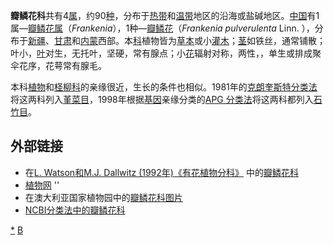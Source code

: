 {{Automatic taxobox
| taxon = Frankeniaceae
| image = Frankenia salina.jpg
| image_caption = ''[[Frankenia_salina|Frankenia salina]]''
| authority = [[Desv.|Desv.]] (1817)
| subdivision_ranks = [[属|属]]
| subdivision = 参见正文
}}
'''瓣鳞花科'''共有4[[属|属]]，约90[[种|种]]，分布于[[热带|热带]]和[[温带|温带]]地区的沿海或盐碱地区。[[中国|中国]]有1属—[[瓣鳞花属|瓣鳞花属]]（''Frankenia''），1种—[[瓣鳞花|瓣鳞花]]（''Frankenia pulverulenta'' Linn. ），分布于[[新疆|新疆]]、[[甘肃|甘肃]]和[[内蒙|内蒙]]西部。本[[科|科]]植物皆为[[草本|草本]]或小[[灌木|灌木]]；[[茎|茎]]如铁丝，通常铺散；叶小，[[叶|叶]]对生，无托叶，坚硬，常有腺点；小[[花|花]]辐射对称，两性，，单生或排成聚伞花序，花萼常有腺毛。

本科[[植物|植物]]和[[柽柳科|柽柳科]]的亲缘很近，生长的条件也相似。1981年的[[克朗奎斯特分类法|克朗奎斯特分类法]]将这两科列入[[堇菜目|堇菜目]]，1998年根据[[基因|基因]]亲缘分类的[[APG_分类法|APG 分类法]]将这两科都列入[[石竹目|石竹目]]。

==外部链接==
{{commons category|Frankeniaceae}}
*在[http://delta-intkey.com/angio/ L. Watson和M.J. Dallwitz (1992年)《有花植物分科》] {{Wayback|url=http://delta-intkey.com/angio/ |date=20070103200438 }}中的[http://delta-intkey.com/angio/www/frankeni.htm 瓣鳞花科] {{Wayback|url=http://delta-intkey.com/angio/www/frankeni.htm |date=20210419175514 }} 
*[http://www.efloras.org/browse.aspx?flora_id=1&name_str=Frankeniaceae&btnSearch=Search&chkAllFloras=on  植物网] {{Wayback|url=http://www.efloras.org/browse.aspx?flora_id=1&name_str=Frankeniaceae&btnSearch=Search&chkAllFloras=on |date=20210419175513 }}''
*在澳大利亚国家植物园中的[http://www.anbg.gov.au/images/photo_cd/frankeniaceae/ 瓣鳞花科图片] {{Wayback|url=http://www.anbg.gov.au/images/photo_cd/frankeniaceae/ |date=20160414121756 }}
*[http://www.ncbi.nlm.nih.gov/Taxonomy/Browser/wwwtax.cgi?mode=Tree&id=63076&lvl=3&p=mapview&p=has_linkout&p=blast_url&p=genome_blast&lin=f&keep=1&srchmode=1&unlock NCBI分类法中的瓣鳞花科] {{Wayback|url=http://www.ncbi.nlm.nih.gov/Taxonomy/Browser/wwwtax.cgi?mode=Tree&id=63076&lvl=3&p=mapview&p=has_linkout&p=blast_url&p=genome_blast&lin=f&keep=1&srchmode=1&unlock |date=20181216053259 }}
{{Taxonbar|from=Q131509}}

[[Category:瓣鳞花科|*]]
[[Category:植物科名|B]]